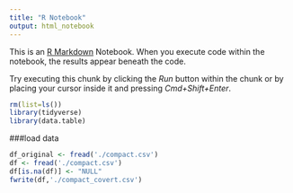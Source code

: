```yaml
---
title: "R Notebook"
output: html_notebook
---
```


This is an [R Markdown](http://rmarkdown.rstudio.com) Notebook. When you execute code within the notebook, the results appear beneath the code. 

Try executing this chunk by clicking the *Run* button within the chunk or by placing your cursor inside it and pressing *Cmd+Shift+Enter*. 

```r
rm(list=ls())
library(tidyverse)
library(data.table) 
```

###load data
```r
df_original <- fread('./compact.csv')
df <- fread('./compact.csv')
df[is.na(df)] <- "NULL"
fwrite(df,'./compact_covert.csv')
```

